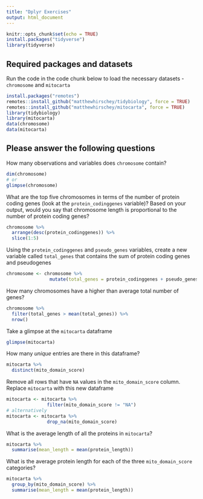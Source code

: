 ```yaml
---
title: "Dplyr Exercises"
output: html_document
---
```


```r
knitr::opts_chunk$set(echo = TRUE)
install.packages("tidyverse")
library(tidyverse)
```

## Required packages and datasets

Run the code in the code chunk below to load the necessary datasets - `chromosome` and `mitocarta`
```r
install.packages("remotes")
remotes::install_github("matthewhirschey/tidybiology", force = TRUE)
remotes::install_github("matthewhirschey/mitocarta", force = TRUE)
library(tidybiology)
library(mitocarta)
data(chromosome)
data(mitocarta)
```

## Please answer the following questions

How many observations and variables does `chromosome` contain?

```r
dim(chromosome)
# or
glimpse(chromosome)
```

What are the top five chromosomes in terms of the number of protein coding genes (look at the `protein_codinggenes` variable)? Based on your output, would you say that chromosome length is proportional to the number of protein coding genes?

```r
chromosome %>% 
  arrange(desc(protein_codinggenes)) %>% 
  slice(1:5)
```

Using the `protein_codinggenes` and `pseudo_genes` variables, create a new variable called `total_genes` that contains the sum of protein coding genes and pseudogenes

```r
chromosome <- chromosome %>% 
                mutate(total_genes = protein_codinggenes + pseudo_genes)
```

How many chromosomes have a higher than average total number of genes? 

```r
chromosome %>% 
  filter(total_genes > mean(total_genes)) %>% 
  nrow()
```

Take a glimpse at the `mitocarta` dataframe

```r
glimpse(mitocarta)
```

How many *unique* entries are there in this dataframe?

```r
mitocarta %>% 
  distinct(mito_domain_score)
```

Remove all rows that have `NA` values in the `mito_domain_score` column. Replace `mitocarta` with this new dataframe

```r
mitocarta <- mitocarta %>% 
               filter(mito_domain_score != "NA")
# alternatively
mitocarta <- mitocarta %>% 
               drop_na(mito_domain_score)
```

What is the average length of all the proteins in `mitocarta`?

```r
mitocarta %>% 
  summarise(mean_length = mean(protein_length))
```

What is the average protein length for each of the three `mito_domain_score` categories?

```r
mitocarta %>% 
  group_by(mito_domain_score) %>% 
  summarise(mean_length = mean(protein_length))
```

